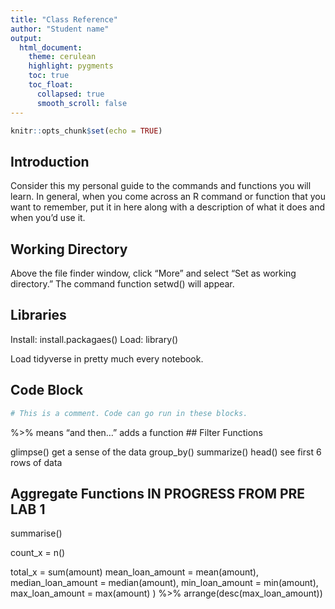 ```yaml
---
title: "Class Reference"
author: "Student name"
output:
  html_document:
    theme: cerulean
    highlight: pygments
    toc: true
    toc_float:
      collapsed: true
      smooth_scroll: false
---
```


```r
knitr::opts_chunk$set(echo = TRUE)
```

## Introduction

Consider this my personal guide to the commands and functions you will learn. In general, when you come across an R command or function that you want to remember, put it in here along with a description of what it does and when you'd use it.

## Working Directory

Above the file finder window, click "More" and select "Set as working directory." The command function setwd() will appear. 

## Libraries 

Install: install.packagaes()
Load: library()

Load tidyverse in pretty much every notebook. 

## Code Block

```r
# This is a comment. Code can go run in these blocks. 
```

%>% means "and then..." adds a function
## Filter Functions

glimpse() get a sense of the data
group_by()
summarize() 
head() see first 6 rows of data

## Aggregate Functions IN PROGRESS FROM PRE LAB 1

summarise()

count_x = n()

total_x = sum(amount)
    mean_loan_amount = mean(amount),
    median_loan_amount = median(amount),
    min_loan_amount = min(amount),
    max_loan_amount = max(amount)
  ) %>%
  arrange(desc(max_loan_amount))
